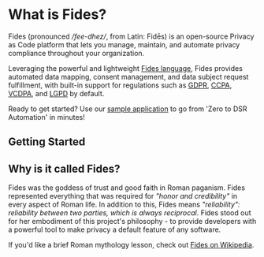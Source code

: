 

<HeroVisual title="Automate Global Privacy on Any Tech Stack" image="/assets/img/heros/fides-hero-2x.gif" />



<CtaTileWrap>
  <CtaTile title="User Guides" link="/user-guides" />
  <CtaTile title="Developer Docs" link="/dev-docs" />
  <CtaTile title="Tutorials" link="/tutorials" />
  <CtaTile title="Quickstart Installation" link="/dev-docs/get-started"/>
</CtaTileWrap>

# What is Fides?

<VimeoVideo src="https://player.vimeo.com/video/866877856?badge=0&amp;autopause=0&amp;player_id=0&amp;app_id=58479" />

Fides (pronounced */fee-dhez/*, from Latin: Fidēs) is an open-source Privacy as Code platform that lets you manage, maintain, and automate privacy compliance throughout your organization. 

Leveraging the powerful and lightweight [Fides language](https://ethyca.github.io/fideslang/), Fides provides automated data mapping, consent management, and data subject request fulfillment, with built-in support for regulations such as [GDPR](https://ico.org.uk/for-organisations/guide-to-data-protection/guide-to-the-general-data-protection-regulation-gdpr/), [CCPA](/regulations/ccpa/overview), [VCDPA](/regulations/vcdpa/overview), and [LGPD](https://iapp.org/news/a/the-new-brazilian-general-data-protection-law-a-detailed-analysis/) by default. 


Ready to get started? Use our [sample application](/dev-docs/get-started) to go from 'Zero to DSR Automation' in minutes!

## Getting Started
<KeyFeatWrap>
  <KeyFeat title="Privacy Request Automation" link="/tutorials/privacy-requests-get-started"  description="Go from 'Zero to DSR Automation' in your own infrastructure."/>
  <KeyFeat title="Data Mapping" link="/tutorials/data-mapping-get-started"  description="Generate maps of your systems and infrastructure with Fides' automated tools."/>
  <KeyFeat title="Managing Consent" link="/tutorials/consent-management-get-started"   description="Understand how Fides can help provide you with compliance-minded consent solutions."/>
</KeyFeatWrap>


## Why is it called Fides?

Fides was the goddess of trust and good faith in Roman paganism. Fides represented everything that was required for *"honor and credibility"* in every aspect of Roman life. In addition to this, Fides means *"reliability": reliability between two parties, which is always reciprocal*. Fides stood out for her embodiment of this project's philosophy - to provide developers with a powerful tool to make privacy a default feature of any software.

If you'd like a brief Roman mythology lesson, check out [Fides on Wikipedia](https://en.wikipedia.org/wiki/Fides_(deity)).



